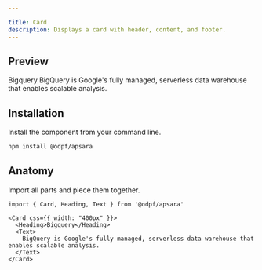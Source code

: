 ```yaml
---

title: Card
description: Displays a card with header, content, and footer.
---
```

## Preview

<Preview>
  <Flex
    css={{
      flexDirection: "column",
      alignItems: "center",
      gap: "$3",
    }}
  >
    <Card css={{ width: "400px" }}>
      <Text size="3" css={{fontWeight:"500"}}>Bigquery</Text>
      <Text size="2" css={{color: "$gray11"}}>BigQuery is Google's fully managed, serverless data warehouse that enables scalable analysis.</Text>
    </Card>
  </Flex>
</Preview>

## Installation

Install the component from your command line.

```bash
npm install @odpf/apsara
```


## Anatomy
Import all parts and piece them together.

```tsx outline=true
import { Card, Heading, Text } from '@odpf/apsara'

<Card css={{ width: "400px" }}>
  <Heading>Bigquery</Heading>
  <Text>
    BigQuery is Google's fully managed, serverless data warehouse that enables scalable analysis.
  </Text>
</Card>
```
